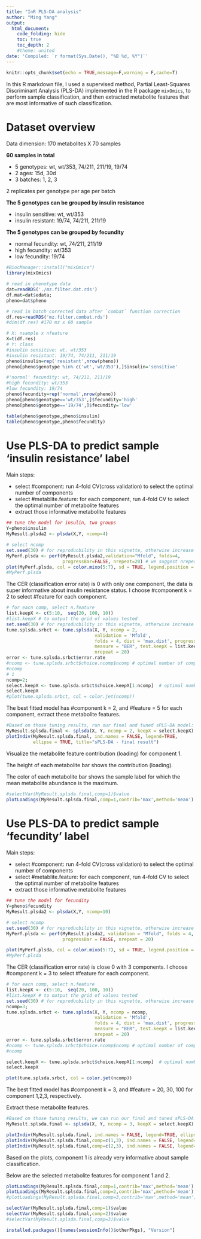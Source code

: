 ```yaml
---
title: "InR PLS-DA analysis"
author: "Ming Yang"
output:
  html_document:
    code_folding: hide
    toc: true
    toc_depth: 2
    #theme: united
date: 'Compiled: `r format(Sys.Date(), "%B %d, %Y")`'
---
```


```r
knitr::opts_chunk$set(echo = TRUE,message=F,warning = F,cache=T)
```

In this R markdown file, I used a supervised method, Partial Least-Squares Discriminant Analysis (PLS-DA) implemented in the R package `mixOmics`, to perform sample classification, and then extracted metabolite features that are most informative of such classification.

# Dataset overview

Data dimension: 170 metabolites X 70 samples

**60 samples in total**

- 5 genotypes: wt, wt/353, 74/211, 211/19, 19/74
- 2 ages: 15d, 30d 
- 3 batches: 1, 2, 3

2 replicates per genotype per age per batch


**The 5 genotypes can be grouped by insulin resistance**

- insulin sensitive: wt, wt/353
- insulin resistant: 19/74, 74/211, 211/19
 
**The 5 genotypes can be grouped by fecundity**

- normal fecundity: wt, 74/211, 211/19
- high fecundity: wt/353
- low fecundity: 19/74 

```r
#BiocManager::install("mixOmics")
library(mixOmics)

# read in phenotype data
dat=readRDS('./mz.filter.dat.rds')
df.mat=dat$edata;
pheno=dat$pheno

# read in batch corrected data after `combat` function correction
df.res=readRDS('mz.filter.combat.rds')
#dim(df.res) #170 mz x 60 sample

# X: nsample x nfeature
X=t(df.res)
# Y: class
#insulin sensitive: wt, wt/353
#insulin resistant: 19/74, 74/211, 211/19
pheno$insulin=rep('resistant',nrow(pheno))
pheno[pheno$genotype %in% c('wt','wt/353'),]$insulin='sensitive'

#'normal' fecundity: wt, 74/211, 211/19
#high fecundity: wt/353
#low fecundity: 19/74 
pheno$fecundity=rep('normal',nrow(pheno))
pheno[pheno$genotype=='wt/353',]$fecundity='high'
pheno[pheno$genotype=='19/74',]$fecundity='low'

table(pheno$genotype,pheno$insulin)
table(pheno$genotype,pheno$fecundity)
```

# Use PLS-DA to predict sample 'insulin resistance' label

Main steps:

- select #component: run 4-fold CV(cross validation) to select the optimal number of components
- select #metablite.feature: for each component, run 4-fold CV to select the optimal number of metabolite features
- extract those informative metabolite features

```r
## tune the model for insulin, two groups
Y=pheno$insulin
MyResult.plsda2 <- plsda(X,Y, ncomp=4)

# select ncomp
set.seed(30) # for reproducbility in this vignette, otherwise increase nrepeat
MyPerf.plsda <- perf(MyResult.plsda2,validation="Mfold", folds=4, 
                     progressBar=FALSE, nrepeat=20) # we suggest nrepeat = 50
plot(MyPerf.plsda, col = color.mixo(5:7), sd = TRUE, legend.position = "horizontal")
#MyPerf.plsda
```

The CER (classification error rate) is 0 with only one component, the data is super informative about insulin resistance status. I choose #component k = 2 to select #feature for each component.

```r
# for eacn comp, select n.feature
list.keepX <- c(5:10,  seq(20, 100, 10))
#list.keepX # to output the grid of values tested
set.seed(30) # for reproducbility in this vignette, otherwise increase nrepeat
tune.splsda.srbct <- tune.splsda(X, Y, ncomp = 2, 
                                 validation = 'Mfold',
                                 folds = 4, dist = 'max.dist', progressBar = FALSE,
                                 measure = "BER", test.keepX = list.keepX,
                                 nrepeat = 20)  
error <- tune.splsda.srbct$error.rate
#ncomp <- tune.splsda.srbct$choice.ncomp$ncomp # optimal number of components based on t-tests on the error rate
#ncomp
# 1
ncomp=2;
select.keepX <- tune.splsda.srbct$choice.keepX[1:ncomp]  # optimal number of variables to select
select.keepX
#plot(tune.splsda.srbct, col = color.jet(ncomp))
```

The best fitted model has #component k = 2, and #feature = 5 for each component, extract these metabolite features.

```r
#Based on those tuning results, run our final and tuned sPLS-DA model:
MyResult.splsda.final <- splsda(X, Y, ncomp = 2, keepX = select.keepX)
plotIndiv(MyResult.splsda.final, ind.names = FALSE, legend=TRUE,
          ellipse = TRUE, title="sPLS-DA - final result")
```

Visualize the metabolite feature contribution (loading) for component 1.

The height of each metabolite bar shows the contribution (loading).

The color of each metabolite bar shows the sample label  for which the mean metabolite abundance is the maximum.


```r
#selectVar(MyResult.splsda.final,comp=1)$value
plotLoadings(MyResult.splsda.final,comp=1,contrib='max',method='mean')
```

# Use PLS-DA to predict sample 'fecundity' label

Main steps:

- select #component: run 4-fold CV(cross validation) to select the optimal number of components
- select #metablite.feature: for each component, run 4-fold CV to select the optimal number of metabolite features
- extract those informative metabolite features

```r
## tune the model for fecundity
Y=pheno$fecundity
MyResult.plsda2 <- plsda(X,Y, ncomp=10)

# select ncomp
set.seed(30) # for reproducbility in this vignette, otherwise increase nrepeat
MyPerf.plsda <- perf(MyResult.plsda2, validation = "Mfold", folds = 4, 
                     progressBar = FALSE, nrepeat = 20) 

plot(MyPerf.plsda, col = color.mixo(5:7), sd = TRUE, legend.position = "horizontal")
#MyPerf.plsda
```

The CER (classification error rate) is close 0 with 3 components. I choose #component k = 3 to select #feature for each component.

```r
# for eacn comp, select n.feature
list.keepX <- c(5:10,  seq(20, 100, 10))
#list.keepX # to output the grid of values tested
set.seed(30) # for reproducbility in this vignette, otherwise increase nrepeat
ncomp=3;
tune.splsda.srbct <- tune.splsda(X, Y, ncomp = ncomp,
                                 validation = 'Mfold',
                                 folds = 4, dist = 'max.dist', progressBar = FALSE,
                                 measure = "BER", test.keepX = list.keepX,
                                 nrepeat = 20)   
error <- tune.splsda.srbct$error.rate
#ncomp <- tune.splsda.srbct$choice.ncomp$ncomp # optimal number of components based on t-tests on the error rate
#ncomp

select.keepX <- tune.splsda.srbct$choice.keepX[1:ncomp]  # optimal number of variables to select
select.keepX

plot(tune.splsda.srbct, col = color.jet(ncomp))
```

The best fitted model has #component k = 3, and #feature = 20, 30, 100 for component 1,2,3, respectively. 

Extract these metabolite features.

```r
#Based on those tuning results, we can run our final and tuned sPLS-DA model:
MyResult.splsda.final <- splsda(X, Y, ncomp = 3, keepX = select.keepX)

plotIndiv(MyResult.splsda.final, ind.names = FALSE, legend=TRUE, ellipse = TRUE, title="sPLS-DA, fecundity, comp1 VS 2")
plotIndiv(MyResult.splsda.final,comp=c(1,3), ind.names = FALSE, legend=TRUE, ellipse = TRUE, title="sPLS-DA, fecundity, comp1 VS 3")
plotIndiv(MyResult.splsda.final,comp=c(2,3), ind.names = FALSE, legend=TRUE, ellipse = TRUE, title="sPLS-DA, fecundity, comp2 VS 3")
```

Based on the plots, component 1 is already very informative about sample classification. 

Below are the selected metabolite features for component 1 and 2.

```r
plotLoadings(MyResult.splsda.final,comp=1,contrib='max',method='mean')
plotLoadings(MyResult.splsda.final,comp=2,contrib='max',method='mean')
#plotLoadings(MyResult.splsda.final,comp=3,contrib='max',method='mean')

selectVar(MyResult.splsda.final,comp=1)$value
selectVar(MyResult.splsda.final,comp=2)$value
#selectVar(MyResult.splsda.final,comp=3)$value
```

```r
installed.packages()[names(sessionInfo()$otherPkgs), "Version"]
```


